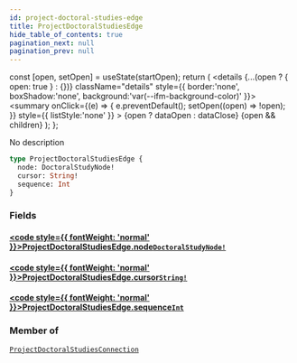 ```yaml
---
id: project-doctoral-studies-edge
title: ProjectDoctoralStudiesEdge
hide_table_of_contents: true
pagination_next: null
pagination_prev: null
---
```







  const [open, setOpen] = useState(startOpen);
  return (
    <details {...(open ? { open: true } : {})} className="details" style={{ border:'none', boxShadow:'none', background:'var(--ifm-background-color)' }}>
      <summary
        onClick={(e) => {
          e.preventDefault();
          setOpen((open) => !open);
        }}
        style={{ listStyle:'none' }}
      >
      {open ? dataOpen : dataClose}
      </summary>
      {open && children}
    </details>
  );
};




No description


```graphql
type ProjectDoctoralStudiesEdge {
  node: DoctoralStudyNode!
  cursor: String!
  sequence: Int
}
```




### Fields

#### [<code style={{ fontWeight: 'normal' }}>ProjectDoctoralStudiesEdge.<b>node</b></code>](#)<Bullet />[`DoctoralStudyNode!`](/cris/objects/doctoral-study-node) <Badge class="secondary" text="non-null"/> <Badge class="secondary" text="object"/>
> 
> 

#### [<code style={{ fontWeight: 'normal' }}>ProjectDoctoralStudiesEdge.<b>cursor</b></code>](#)<Bullet />[`String!`](/cris/scalars/string) <Badge class="secondary" text="non-null"/> <Badge class="secondary" text="scalar"/>
> 
> 

#### [<code style={{ fontWeight: 'normal' }}>ProjectDoctoralStudiesEdge.<b>sequence</b></code>](#)<Bullet />[`Int`](/cris/scalars/int) <Badge class="secondary" text="scalar"/>
> 
> 



### Member of

[`ProjectDoctoralStudiesConnection`](/cris/objects/project-doctoral-studies-connection)  <Badge class="secondary" text="object"/>

